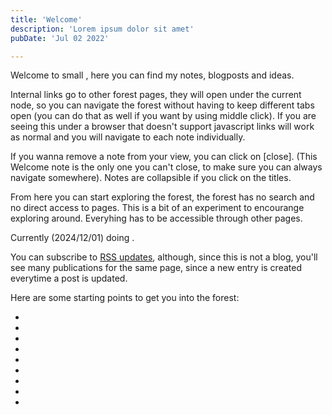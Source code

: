 ```yaml
---
title: 'Welcome'
description: 'Lorem ipsum dolor sit amet'
pubDate: 'Jul 02 2022'

---
```



Welcome to <L name="about-me" text="my" from="main" /> small <L name="digital-forest" from="main" />, here you can find my notes, blogposts and ideas.

<span class="internal-link">Internal links</span> go to other forest pages,
they will open under the current node, so you can navigate the forest without
having to keep different tabs open (you can do that as well if you want by
using middle click). If you are seeing this under a browser that doesn't
support javascript links will work as normal and you will navigate to each note
individually.

If you wanna remove a note from your view, you can click on [close]. (This Welcome note is the only one you can't close, to make sure you can always navigate somewhere). Notes are collapsible if you click on the titles.

From here you can start exploring the forest, the forest has no search and no direct access to pages.
This is a bit of an experiment to encourange exploring around. Everyhing has to be accessible through other pages.

Currently (2024/12/01) doing <L name="decadv" from="main" />.

You can subscribe to [RSS updates](/rss.xml), although, since this is not a blog, you'll see many publications for the same page,
since a new entry is created everytime a post is updated.

Here are some starting points to get you into the forest:

* <L name="programming" from="main" />
* <L name="shakuhachi" from="main" />
* <L name="blog-posts" from="main" />
* <L name="computing-after-civcollapse" from="main" />
* <L name="computing-history" from="main" />
* <L name="physics" from="main" />
* <L name="projects" from="main" />
* <L name="nix" from="main" />
* <L name="elixir_benchmarks" from="main" />

